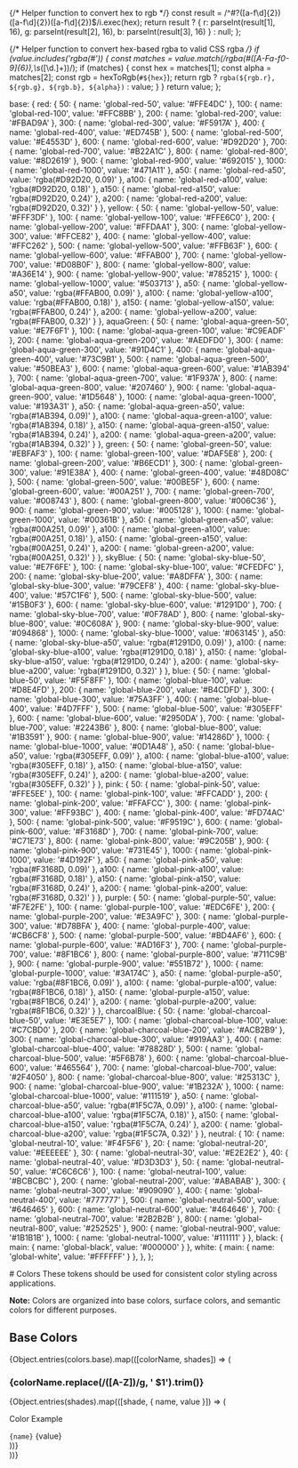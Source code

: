 
<Meta title="Tokens/Colors/Base Classes" />

{/* Helper function to convert hex to rgb */}
  const result = /^#?([a-f\d]{2})([a-f\d]{2})([a-f\d]{2})$/i.exec(hex);
  return result ? {
    r: parseInt(result[1], 16),
    g: parseInt(result[2], 16),
    b: parseInt(result[3], 16)
  } : null;
};

{/* Helper function to convert hex-based rgba to valid CSS rgba */}
  if (value.includes('rgba(#')) {
    const matches = value.match(/rgba\(#([A-Fa-f0-9]{6}),\s*([\d.]+)\)/);
    if (matches) {
      const hex = matches[1];
      const alpha = matches[2];
      const rgb = hexToRgb(`#${hex}`);
      return rgb ? `rgba(${rgb.r}, ${rgb.g}, ${rgb.b}, ${alpha})` : value;
    }
  }
  return value;
};

  base: {
    red: {
      50: { name: 'global-red-50', value: '#FFE4DC' },
      100: { name: 'global-red-100', value: '#FFC8BB' },
      200: { name: 'global-red-200', value: '#FBAD9A' },
      300: { name: 'global-red-300', value: '#F5917A' },
      400: { name: 'global-red-400', value: '#ED745B' },
      500: { name: 'global-red-500', value: '#E4553D' },
      600: { name: 'global-red-600', value: '#D92D20' },
      700: { name: 'global-red-700', value: '#B22A1C' },
      800: { name: 'global-red-800', value: '#8D2619' },
      900: { name: 'global-red-900', value: '#692015' },
      1000: { name: 'global-red-1000', value: '#471A11' },
      a50: { name: 'global-red-a50', value: 'rgba(#D92D20, 0.09)' },
      a100: { name: 'global-red-a100', value: 'rgba(#D92D20, 0.18)' },
      a150: { name: 'global-red-a150', value: 'rgba(#D92D20, 0.24)' },
      a200: { name: 'global-red-a200', value: 'rgba(#D92D20, 0.32)' }
    },
    yellow: {
      50: { name: 'global-yellow-50', value: '#FFF3DF' },
      100: { name: 'global-yellow-100', value: '#FFE6C0' },
      200: { name: 'global-yellow-200', value: '#FFDAA1' },
      300: { name: 'global-yellow-300', value: '#FFCE82' },
      400: { name: 'global-yellow-400', value: '#FFC262' },
      500: { name: 'global-yellow-500', value: '#FFB63F' },
      600: { name: 'global-yellow-600', value: '#FFAB00' },
      700: { name: 'global-yellow-700', value: '#D08B0F' },
      800: { name: 'global-yellow-800', value: '#A36E14' },
      900: { name: 'global-yellow-900', value: '#785215' },
      1000: { name: 'global-yellow-1000', value: '#503713' },
      a50: { name: 'global-yellow-a50', value: 'rgba(#FFAB00, 0.09)' },
      a100: { name: 'global-yellow-a100', value: 'rgba(#FFAB00, 0.18)' },
      a150: { name: 'global-yellow-a150', value: 'rgba(#FFAB00, 0.24)' },
      a200: { name: 'global-yellow-a200', value: 'rgba(#FFAB00, 0.32)' }
    },
    aquaGreen: {
      50: { name: 'global-aqua-green-50', value: '#E7F6F1' },
      100: { name: 'global-aqua-green-100', value: '#C9EADF' },
      200: { name: 'global-aqua-green-200', value: '#AEDFD0' },
      300: { name: 'global-aqua-green-300', value: '#91D4C1' },
      400: { name: 'global-aqua-green-400', value: '#73C9B1' },
      500: { name: 'global-aqua-green-500', value: '#50BEA3' },
      600: { name: 'global-aqua-green-600', value: '#1AB394' },
      700: { name: 'global-aqua-green-700', value: '#1F937A' },
      800: { name: 'global-aqua-green-800', value: '#207460' },
      900: { name: 'global-aqua-green-900', value: '#1D5648' },
      1000: { name: 'global-aqua-green-1000', value: '#193A31' },
      a50: { name: 'global-aqua-green-a50', value: 'rgba(#1AB394, 0.09)' },
      a100: { name: 'global-aqua-green-a100', value: 'rgba(#1AB394, 0.18)' },
      a150: { name: 'global-aqua-green-a150', value: 'rgba(#1AB394, 0.24)' },
      a200: { name: 'global-aqua-green-a200', value: 'rgba(#1AB394, 0.32)' }
    },
    green: {
      50: { name: 'global-green-50', value: '#EBFAF3' },
      100: { name: 'global-green-100', value: '#DAF5E8' },
      200: { name: 'global-green-200', value: '#B6ECD1' },
      300: { name: 'global-green-300', value: '#91E38A' },
      400: { name: 'global-green-400', value: '#48D08C' },
      500: { name: 'global-green-500', value: '#00BE5F' },
      600: { name: 'global-green-600', value: '#00A251' },
      700: { name: 'global-green-700', value: '#008743' },
      800: { name: 'global-green-800', value: '#006C36' },
      900: { name: 'global-green-900', value: '#005128' },
      1000: { name: 'global-green-1000', value: '#00361B' },
      a50: { name: 'global-green-a50', value: 'rgba(#00A251, 0.09)' },
      a100: { name: 'global-green-a100', value: 'rgba(#00A251, 0.18)' },
      a150: { name: 'global-green-a150', value: 'rgba(#00A251, 0.24)' },
      a200: { name: 'global-green-a200', value: 'rgba(#00A251, 0.32)' }
    },
    skyBlue: {
      50: { name: 'global-sky-blue-50', value: '#E7F6FE' },
      100: { name: 'global-sky-blue-100', value: '#CFEDFC' },
      200: { name: 'global-sky-blue-200', value: '#A8DFFA' },
      300: { name: 'global-sky-blue-300', value: '#79CEF8' },
      400: { name: 'global-sky-blue-400', value: '#57C1F6' },
      500: { name: 'global-sky-blue-500', value: '#15B0F3' },
      600: { name: 'global-sky-blue-600', value: '#1291D0' },
      700: { name: 'global-sky-blue-700', value: '#0F78AD' },
      800: { name: 'global-sky-blue-800', value: '#0C608A' },
      900: { name: 'global-sky-blue-900', value: '#094868' },
      1000: { name: 'global-sky-blue-1000', value: '#063145' },
      a50: { name: 'global-sky-blue-a50', value: 'rgba(#1291D0, 0.09)' },
      a100: { name: 'global-sky-blue-a100', value: 'rgba(#1291D0, 0.18)' },
      a150: { name: 'global-sky-blue-a150', value: 'rgba(#1291D0, 0.24)' },
      a200: { name: 'global-sky-blue-a200', value: 'rgba(#1291D0, 0.32)' }
    },
    blue: {
      50: { name: 'global-blue-50', value: '#F5F8FF' },
      100: { name: 'global-blue-100', value: '#D8E4FD' },
      200: { name: 'global-blue-200', value: '#B4CDFD' },
      300: { name: 'global-blue-300', value: '#75A3FF' },
      400: { name: 'global-blue-400', value: '#4D7FFF' },
      500: { name: 'global-blue-500', value: '#305EFF' },
      600: { name: 'global-blue-600', value: '#2950DA' },
      700: { name: 'global-blue-700', value: '#2243B6' },
      800: { name: 'global-blue-800', value: '#1B3591' },
      900: { name: 'global-blue-900', value: '#14286D' },
      1000: { name: 'global-blue-1000', value: '#0D1A48' },
      a50: { name: 'global-blue-a50', value: 'rgba(#305EFF, 0.09)' },
      a100: { name: 'global-blue-a100', value: 'rgba(#305EFF, 0.18)' },
      a150: { name: 'global-blue-a150', value: 'rgba(#305EFF, 0.24)' },
      a200: { name: 'global-blue-a200', value: 'rgba(#305EFF, 0.32)' }
    },
    pink: {
      50: { name: 'global-pink-50', value: '#FFE5EE' },
      100: { name: 'global-pink-100', value: '#FFCADD' },
      200: { name: 'global-pink-200', value: '#FFAFCC' },
      300: { name: 'global-pink-300', value: '#FF93BC' },
      400: { name: 'global-pink-400', value: '#FD74AC' },
      500: { name: 'global-pink-500', value: '#F9519C' },
      600: { name: 'global-pink-600', value: '#F3168D' },
      700: { name: 'global-pink-700', value: '#C71E73' },
      800: { name: 'global-pink-800', value: '#9C205B' },
      900: { name: 'global-pink-900', value: '#731E45' },
      1000: { name: 'global-pink-1000', value: '#4D192F' },
      a50: { name: 'global-pink-a50', value: 'rgba(#F3168D, 0.09)' },
      a100: { name: 'global-pink-a100', value: 'rgba(#F3168D, 0.18)' },
      a150: { name: 'global-pink-a150', value: 'rgba(#F3168D, 0.24)' },
      a200: { name: 'global-pink-a200', value: 'rgba(#F3168D, 0.32)' }
    },
    purple: {
      50: { name: 'global-purple-50', value: '#F7E2FE' },
      100: { name: 'global-purple-100', value: '#EDC6FE' },
      200: { name: 'global-purple-200', value: '#E3A9FC' },
      300: { name: 'global-purple-300', value: '#D78BFA' },
      400: { name: 'global-purple-400', value: '#CB6CF8' },
      500: { name: 'global-purple-500', value: '#BD4AF6' },
      600: { name: 'global-purple-600', value: '#AD16F3' },
      700: { name: 'global-purple-700', value: '#8F1BC6' },
      800: { name: 'global-purple-800', value: '#711C9B' },
      900: { name: 'global-purple-900', value: '#551B72' },
      1000: { name: 'global-purple-1000', value: '#3A174C' },
      a50: { name: 'global-purple-a50', value: 'rgba(#8F1BC6, 0.09)' },
      a100: { name: 'global-purple-a100', value: 'rgba(#8F1BC6, 0.18)' },
      a150: { name: 'global-purple-a150', value: 'rgba(#8F1BC6, 0.24)' },
      a200: { name: 'global-purple-a200', value: 'rgba(#8F1BC6, 0.32)' }
    },
    charcoalBlue: {
      50: { name: 'global-charcoal-blue-50', value: '#E3E5E7' },
      100: { name: 'global-charcoal-blue-100', value: '#C7CBD0' },
      200: { name: 'global-charcoal-blue-200', value: '#ACB2B9' },
      300: { name: 'global-charcoal-blue-300', value: '#919AA3' },
      400: { name: 'global-charcoal-blue-400', value: '#78828D' },
      500: { name: 'global-charcoal-blue-500', value: '#5F6B78' },
      600: { name: 'global-charcoal-blue-600', value: '#465564' },
      700: { name: 'global-charcoal-blue-700', value: '#2F4050' },
      800: { name: 'global-charcoal-blue-800', value: '#25313C' },
      900: { name: 'global-charcoal-blue-900', value: '#1B232A' },
      1000: { name: 'global-charcoal-blue-1000', value: '#111519' },
      a50: { name: 'global-charcoal-blue-a50', value: 'rgba(#1F5C7A, 0.09)' },
      a100: { name: 'global-charcoal-blue-a100', value: 'rgba(#1F5C7A, 0.18)' },
      a150: { name: 'global-charcoal-blue-a150', value: 'rgba(#1F5C7A, 0.24)' },
      a200: { name: 'global-charcoal-blue-a200', value: 'rgba(#1F5C7A, 0.32)' }
    },
    neutral: {
      10: { name: 'global-neutral-10', value: '#F4F5F6' },
      20: { name: 'global-neutral-20', value: '#EEEEEE' },
      30: { name: 'global-neutral-30', value: '#E2E2E2' },
      40: { name: 'global-neutral-40', value: '#D3D3D3' },
      50: { name: 'global-neutral-50', value: '#C6C6C6' },
      100: { name: 'global-neutral-100', value: '#BCBCBC' },
      200: { name: 'global-neutral-200', value: '#ABABAB' },
      300: { name: 'global-neutral-300', value: '#909090' },
      400: { name: 'global-neutral-400', value: '#777777' },
      500: { name: 'global-neutral-500', value: '#646465' },
      600: { name: 'global-neutral-600', value: '#464646' },
      700: { name: 'global-neutral-700', value: '#2B2B2B' },
      800: { name: 'global-neutral-800', value: '#252525' },
      900: { name: 'global-neutral-900', value: '#1B1B1B' },
      1000: { name: 'global-neutral-1000', value: '#111111' }
    },
    black: {
      main: { name: 'global-black', value: '#000000' }
    },
    white: {
      main: { name: 'global-white', value: '#FFFFFF' }
    },
  },
};

<div className="sb-container">
  <div className="sb-section-title">
    # Colors
    These tokens should be used for consistent color styling across applications.
    <p><b>Note:</b> Colors are organized into base colors, surface colors, and semantic colors for different purposes.</p>
  </div>

  <div className="sb-section">
    <div className="sb-colors-demo">
      <h2>Base Colors</h2>
      {Object.entries(colors.base).map(([colorName, shades]) => (
        <div key={colorName} className="color-section">
          <h3>{colorName.replace(/([A-Z])/g, ' $1').trim()}</h3>
          <div className="color-grid">
            {Object.entries(shades).map(([shade, { name, value }]) => (
              <div key={shade} className="color-item">
                <div className="color-preview">
                <p style={{color: convertHexRgba(value)}}>Color Example</p>
                </div>
                <div className="color-info">
                  <code>{name}</code>
                  <span>{value}</span>
                </div>
              </div>
            ))}
          </div>
        </div>
      ))}
    </div>
  </div>
</div>

<style>
  {`
    .sb-container {
      margin-bottom: 48px;
    }

    .sb-section-title {
      margin-bottom: 32px;
    }

    .sb-colors-demo {
      width: 100%;
    }

    h2 {
      margin: 32px 0 16px;
      padding-bottom: 8px;
      border-bottom: 1px solid #E6E6E6;
    }

    h3 {
      margin-top: 24px;
      margin-bottom: 16px;
    }

    .color-section {
      margin-bottom: 32px;
    }

    .color-grid {
      display: grid;
      grid-template-columns: repeat(auto-fill, minmax(200px, 1fr));
      gap: 16px;
      margin-bottom: 24px;
    }

    .color-item {
      border: 1px solid #E6E6E6;
      border-radius: 4px;
      overflow: hidden;
    }

    .color-preview {
      height: 100px;
      border-bottom: 1px solid #E6E6E6;
      display: flex;
      justify-content: center;
      align-items: center;
    }

    .color-info {
      padding: 12px;
      background: #FFFFFF;
    }

    .color-info code {
      display: block;
      margin-bottom: 4px;
      font-family: monospace;
      font-size: 12px;
      color: #666;
    }

    .color-info span {
      font-size: 14px;
      color: #333;
    }

    .color-item:hover {
      box-shadow: 0 2px 8px rgba(0,0,0,0.1);
    }
  `}
</style> 
